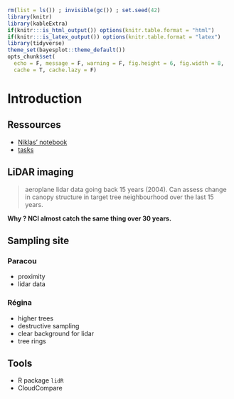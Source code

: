 ```r
rm(list = ls()) ; invisible(gc()) ; set.seed(42)
library(knitr)
library(kableExtra)
if(knitr:::is_html_output()) options(knitr.table.format = "html") 
if(knitr:::is_latex_output()) options(knitr.table.format = "latex") 
library(tidyverse)
theme_set(bayesplot::theme_default())
opts_chunk$set(
  echo = F, message = F, warning = F, fig.height = 6, fig.width = 8,
  cache = T, cache.lazy = F)
```

# Introduction {-}

## Ressources {-}

* [Niklas' notebook](https://onedrive.live.com/view.aspx?resid=3C16B36AC758A6DB!439537&authkey=!AHS5FemAl1Z9fYI)
* [tasks](https://github.com/sylvainschmitt/treemutation/projects/1?add_cards_query=is%3Aopen)

## LiDAR imaging {-}

> aeroplane lidar data going back 15 years (2004). Can assess change in canopy structure in target tree neighbourhood over the last 15 years. 

**Why ? NCI almost catch the same thing over 30 years.**

## Sampling site {-}

### Paracou

* proximity
* lidar data

### Régina {-}

* higher trees
* destructive sampling
* clear background for lidar
* tree rings

## Tools {-}

* R package `lidR`
* CloudCompare
